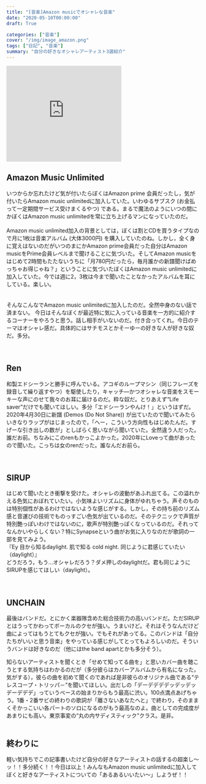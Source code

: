 ```yaml
---
title: "[音楽]Amazon musicでオシャレな音楽"
date: "2020-05-10T00:00:00"
draft: True

categories: ["音楽"]
cover: "/img/image_amazon.png"
tags: ["日記", "音楽"]
summary: "自分の好きなオシャレアーティスト3選紹介"
---
```


<iframe src="https://rcm-fe.amazon-adsystem.com/e/cm?o=9&p=12&l=ur1&category=musicunlimited&banner=145C9T3K8K0AZHVBRHG2&f=ifr&linkID=37224e6edbb8f7beaa63fbd5055005af&t=sushishushi-22&tracking_id=sushishushi-22" width="300" height="250" scrolling="no" border="0" marginwidth="0" style="border:none;" frameborder="0"></iframe>

  
## Amazon Music Unlimited 
 いつからか忘れたけど気が付いたらぼくはAmazon prime 会員だったし，気が付いたらAmazon music unlimitedに加入していた。いわゆるサブスク (お金払って一定期間サービス受けまくるやつ) である。まるで魔法のようにいつの間にかぼくはAmazon music unlimitedを常に立ち上げるマンになっていたのだ。
  <br>
  <br>
  Amazon music unlimited加入の背景としては，ぼくは割とCDを買うタイプなので月に1枚は音楽アルバム (大体3000円) を購入していたのね。しかし，全く身に覚えはないのだがいつのまにかAmazon prime会員だった自分はAmazon musicをPrime会員レベルまで聞けることに気づいた。そしてAmazon musicをはじめて2時間もたたないうちに「月780円だったら，毎月誰かの新譜聞けばめっちゃお得じゃね？」ということに気づいたぼくはAmazon music unlimitedに加入していた。今では週に2，3枚は今まで聞いたことなかったアルバムを耳にしている。楽しい。
  <br>
  <br>
  <br>
  そんなこんなでAmazon music unlimitedに加入したのだ。全然中身のない話で済まない。
今日はそんなぼくが最近特に気に入っている音楽を一方的に紹介するコーナーをやろうと思う。話し相手がいないのだ。付き合ってくれ。今日のテーマはオシャレ感だ。具体的にはサチモスとかそーゆーの好きな人が好きな奴だ。多分。
<br>
<br>
<br>

  
## Ren  
  
  和製エドシーランと勝手に呼んでいる。アコギのループマシン（同じフレーズを録音して繰り返すやつ）を駆使したり，キャッチ―かつオシャレな音楽をスモーキーな声にのせて我々のお耳に届けるのだ。粋な奴だ。とりあえず“Life saver”だけでも聞いてほしい。多分「エドシーランやんけ！」というはずだ。2020年4月30日に新譜 (Demos (Do Not Share)) が出ていたので聞いてみたらいきなりラップがはじまったので，「へー，こういう方向性もはじめたんだ。すげーな引き出しの数が」としばらく思いながら聞いていた。全然違う人だった。誰だお前。ちなみにこのrenもかっこよかった。2020年にLoveって曲があったので聞いた。こっちは女のrenだった。誰なんだお前ら。
  <br>
  <br>
  <br>
  
  
## SIRUP  
  
  はじめて聞いたとき衝撃を受けた。オシャレの波動があふれ出てる。この溢れかえる色気におぼれていたい。小気味よいリズムに身体がゆれちゃう。声そのものは特別個性があるわけではないような感じがする。しかし，その持ち前のリズム感と音運びの技術でものっすごい色気が出ているのだ。そのテクニックで声質が特別艶っぽいわけではないのに，歌声が特別艶っぽくなっているのだ。それってなんかいやらしくない？特にSynapseという曲がお気に入りなのだが歌詞の一部を見てみよう。<br>
『Ey 目から知るdaylight. 肌で知る cold night. 同じように君感じていたい（daylight）』<br>
どうだろう，もう…オシャレだろう？ダメ押しのdaylightだ。君も同じようにSIRUPを感じてほしい（daylight）。
  <br>
  <br>
  <br>
  
  
## UNCHAIN  
  
  最後はバンドだ。とにかく楽器隊含めた総合技術力の高いバンドだ。ただSIRUPとはうってかわってボーカルのクセが強い。うまいけど。それはそうなんだけど曲によってはもうとてもクセが強い。でもそれがあってる。このバンドは「自分たちがいいと思う音楽」をやっている感じがしてとってもよろしいのだ。そういうバンドは好きなのだ（他にはthe band apartとかも多分そう）。<br>
  
知らないアーティストを聞くとき「せめて知ってる曲を」と思いカバー曲を聴こうとする気持ちはわかるのだが（多分彼らはカバーアルバムから有名になった，気がする），彼らの曲を初めて聞くのであれば是非彼らのオリジナル曲である“テレスコープ・トリッパ－”を聞いてほしい。出だしの「デーデデデデッデッデッデーデデデ」っていうベースの始まりからもう最高に渋い。100点満点あげちゃう。1番・2番サビの終わりの歌詞が「離さないあなたへと」で終わり，そのままくそかっこいい各パートのソロになるのがもう最高なのよ。曲としての完成度があまりにも高い。東京事変の“丸の内サディスティック”クラス。是非。
  <br>
  <br>
  
  
## 終わりに  
  
  軽い気持ちでこの記事書いたけど自分の好きなアーティストの話するの超楽し～ッ！！多分続く！！今日は以上！みんなもAmazon music unlimitedに加入してぼくと好きなアーティストについての「あるあるいいたい～」しようぜ！！
  <br>
  <br>